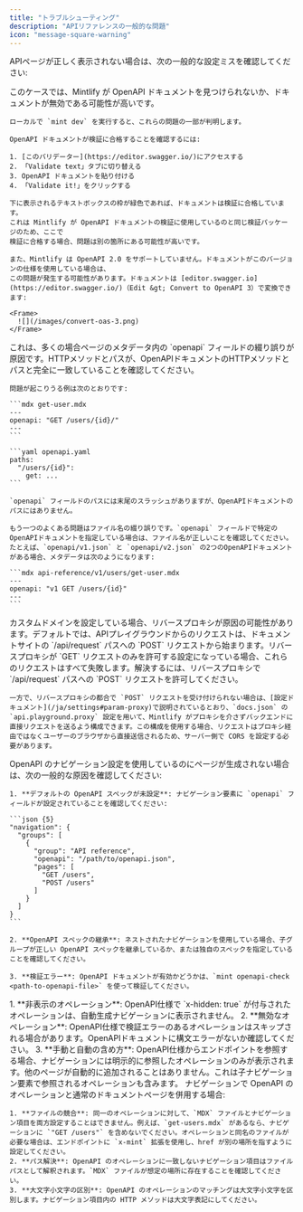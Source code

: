 ```yaml
---
title: "トラブルシューティング"
description: "APIリファレンスの一般的な問題"
icon: "message-square-warning"
---
```


APIページが正しく表示されない場合は、次の一般的な設定ミスを確認してください:

<AccordionGroup>
  <Accordion title="All of my OpenAPI pages are completely blank">
    このケースでは、Mintlify が OpenAPI ドキュメントを見つけられないか、ドキュメントが無効である可能性が高いです。

    ローカルで `mint dev` を実行すると、これらの問題の一部が判明します。

    OpenAPI ドキュメントが検証に合格することを確認するには:

    1. [このバリデーター](https://editor.swagger.io/)にアクセスする
    2. 「Validate text」タブに切り替える
    3. OpenAPI ドキュメントを貼り付ける
    4. 「Validate it!」をクリックする

    下に表示されるテキストボックスの枠が緑色であれば、ドキュメントは検証に合格しています。
    これは Mintlify が OpenAPI ドキュメントの検証に使用しているのと同じ検証パッケージのため、ここで
    検証に合格する場合、問題は別の箇所にある可能性が高いです。

    また、Mintlify は OpenAPI 2.0 をサポートしていません。ドキュメントがこのバージョンの仕様を使用している場合は、
    この問題が発生する可能性があります。ドキュメントは [editor.swagger.io](https://editor.swagger.io/)（Edit &gt; Convert to OpenAPI 3）で変換できます:

    <Frame>
      ![](/images/convert-oas-3.png)
    </Frame>
  </Accordion>

  <Accordion title="One of my OpenAPI pages is completely blank">
    これは、多くの場合ページのメタデータ内の `openapi` フィールドの綴り誤りが原因です。HTTPメソッドとパスが、OpenAPIドキュメントのHTTPメソッドとパスと完全に一致していることを確認してください。

    問題が起こりうる例は次のとおりです:

    ```mdx get-user.mdx
    ---
    openapi: "GET /users/{id}/"
    ---
    ```

    ```yaml openapi.yaml
    paths:
      "/users/{id}":
        get: ...
    ```

    `openapi` フィールドのパスには末尾のスラッシュがありますが、OpenAPIドキュメントのパスにはありません。

    もう一つのよくある問題はファイル名の綴り誤りです。`openapi` フィールドで特定のOpenAPIドキュメントを指定している場合は、ファイル名が正しいことを確認してください。たとえば、`openapi/v1.json` と `openapi/v2.json` の2つのOpenAPIドキュメントがある場合、メタデータは次のようになります:

    ```mdx api-reference/v1/users/get-user.mdx
    ---
    openapi: "v1 GET /users/{id}"
    ---
    ```
  </Accordion>

  <Accordion title="Requests from the API Playground don't work">
    カスタムドメインを設定している場合、リバースプロキシが原因の可能性があります。デフォルトでは、APIプレイグラウンドからのリクエストは、ドキュメントサイトの `/api/request` パスへの `POST` リクエストから始まります。リバースプロキシが `GET` リクエストのみを許可する設定になっている場合、これらのリクエストはすべて失敗します。解決するには、リバースプロキシで `/api/request` パスへの `POST` リクエストを許可してください。

    一方で、リバースプロキシの都合で `POST` リクエストを受け付けられない場合は、[設定ドキュメント](/ja/settings#param-proxy)で説明されているとおり、`docs.json` の `api.playground.proxy` 設定を用いて、Mintlify がプロキシを介さずバックエンドに直接リクエストを送るよう構成できます。この構成を使用する場合、リクエストはプロキシ経由ではなくユーザーのブラウザから直接送信されるため、サーバー側で CORS を設定する必要があります。
  </Accordion>

  <Accordion title="OpenAPI navigation entries are not generating pages">
    OpenAPI のナビゲーション設定を使用しているのにページが生成されない場合は、次の一般的な原因を確認してください:

    1. **デフォルトの OpenAPI スペックが未設定**: ナビゲーション要素に `openapi` フィールドが設定されていることを確認してください:

    ```json {5}
    "navigation": {
      "groups": [
        {
          "group": "API reference",
          "openapi": "/path/to/openapi.json",
          "pages": [
            "GET /users",
            "POST /users"
          ]
        }
      ]
    }
    ```

    2. **OpenAPI スペックの継承**: ネストされたナビゲーションを使用している場合、子グループが正しい OpenAPI スペックを継承しているか、または独自のスペックを指定していることを確認してください。

    3. **検証エラー**: OpenAPI ドキュメントが有効かどうかは、`mint openapi-check <path-to-openapi-file>` を使って検証してください。
  </Accordion>

  <Accordion title="Some OpenAPI operations appear in navigation but others don't">
    1. **非表示のオペレーション**: OpenAPI仕様で `x-hidden: true` が付与されたオペレーションは、自動生成ナビゲーションに表示されません。
    2. **無効なオペレーション**: OpenAPI仕様で検証エラーのあるオペレーションはスキップされる場合があります。OpenAPIドキュメントに構文エラーがないか確認してください。
    3. **手動と自動の含め方**: OpenAPI仕様からエンドポイントを参照する場合、ナビゲーションには明示的に参照したオペレーションのみが表示されます。他のページが自動的に追加されることはありません。これは子ナビゲーション要素で参照されるオペレーションも含みます。
  </Accordion>

  <Accordion title="Mixed navigation (OpenAPI and MDX pages) not working correctly">
    ナビゲーションで OpenAPI のオペレーションと通常のドキュメントページを併用する場合:

    1. **ファイルの競合**: 同一のオペレーションに対して、`MDX` ファイルとナビゲーション項目を両方設定することはできません。例えば、`get-users.mdx` があるなら、ナビゲーションに `"GET /users"` を含めないでください。オペレーションと同名のファイルが必要な場合は、エンドポイントに `x-mint` 拡張を使用し、href が別の場所を指すように設定してください。
    2. **パス解決**: OpenAPI のオペレーションに一致しないナビゲーション項目はファイルパスとして解釈されます。`MDX` ファイルが想定の場所に存在することを確認してください。
    3. **大文字小文字の区別**: OpenAPI のオペレーションのマッチングは大文字小文字を区別します。ナビゲーション項目内の HTTP メソッドは大文字表記にしてください。
  </Accordion>
</AccordionGroup>
